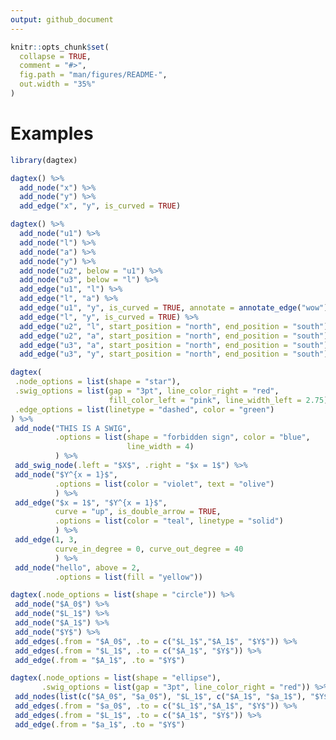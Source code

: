 ```yaml
---
output: github_document
---
```


<!-- README.md is generated from README.Rmd. Please edit that file -->

```r
knitr::opts_chunk$set(
  collapse = TRUE,
  comment = "#>",
  fig.path = "man/figures/README-",
  out.width = "35%"
)
```

# Examples

```r
library(dagtex)

dagtex() %>% 
  add_node("x") %>% 
  add_node("y") %>% 
  add_edge("x", "y", is_curved = TRUE)

dagtex() %>% 
  add_node("u1") %>% 
  add_node("l") %>% 
  add_node("a") %>% 
  add_node("y") %>% 
  add_node("u2", below = "u1") %>% 
  add_node("u3", below = "l") %>% 
  add_edge("u1", "l") %>% 
  add_edge("l", "a") %>% 
  add_edge("u1", "y", is_curved = TRUE, annotate = annotate_edge("wow")) %>% 
  add_edge("l", "y", is_curved = TRUE) %>%
  add_edge("u2", "l", start_position = "north", end_position = "south") %>% 
  add_edge("u2", "a", start_position = "north", end_position = "south") %>% 
  add_edge("u3", "a", start_position = "north", end_position = "south") %>% 
  add_edge("u3", "y", start_position = "north", end_position = "south")

dagtex(
 .node_options = list(shape = "star"),
 .swig_options = list(gap = "3pt", line_color_right = "red",
                      fill_color_left = "pink", line_width_left = 2.75),
 .edge_options = list(linetype = "dashed", color = "green")
) %>%
 add_node("THIS IS A SWIG",
          .options = list(shape = "forbidden sign", color = "blue",
                          line_width = 4)
          ) %>%
 add_swig_node(.left = "$X$", .right = "$x = 1$") %>%
 add_node("$Y^{x = 1}$",
          .options = list(color = "violet", text = "olive")
          ) %>%
 add_edge("$x = 1$", "$Y^{x = 1}$",
          curve = "up", is_double_arrow = TRUE,
          .options = list(color = "teal", linetype = "solid")
          ) %>%
 add_edge(1, 3,
          curve_in_degree = 0, curve_out_degree = 40
          ) %>%
 add_node("hello", above = 2,
          .options = list(fill = "yellow"))

dagtex(.node_options = list(shape = "circle")) %>%
 add_node("$A_0$") %>%
 add_node("$L_1$") %>%
 add_node("$A_1$") %>%
 add_node("$Y$") %>%
 add_edges(.from = "$A_0$", .to = c("$L_1$","$A_1$", "$Y$")) %>%
 add_edges(.from = "$L_1$", .to = c("$A_1$", "$Y$")) %>%
 add_edge(.from = "$A_1$", .to = "$Y$")

dagtex(.node_options = list(shape = "ellipse"),
       .swig_options = list(gap = "3pt", line_color_right = "red")) %>%
 add_nodes(list(c("$A_0$", "$a_0$"), "$L_1$", c("$A_1$", "$a_1$"), "$Y$")) %>%
 add_edges(.from = "$a_0$", .to = c("$L_1$","$A_1$", "$Y$")) %>%
 add_edges(.from = "$L_1$", .to = c("$A_1$", "$Y$")) %>%
 add_edge(.from = "$a_1$", .to = "$Y$")
```


